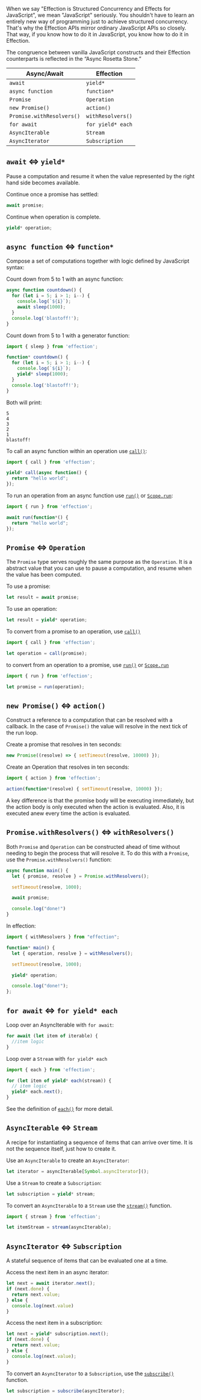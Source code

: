 When we say "Effection is Structured Concurrency and Effects for
JavaScript", we mean "JavaScript" seriously. You shouldn't have to
learn an entirely new way of programming just to achieve structured
concurrency. That's why the Effection APIs mirror ordinary JavaScript
APIs so closely. That way, if you know how to do it in JavaScript, you
know how to do it in Effection.

The congruence between vanilla JavaScript constructs and their Effection
counterparts is reflected in the “Async Rosetta Stone.”

| Async/Await               | Effection         |
| --------------------------| ----------------- |
| `await`                   | `yield*`          |
| `async function`          | `function*`       |
| `Promise`                 | `Operation`       |
| `new Promise()`           | `action()`        |
| `Promise.withResolvers()` | `withResolvers()` |
| `for await`               | `for yield* each` |
| `AsyncIterable`           | `Stream`          |
| `AsyncIterator`           | `Subscription`    |

## `await` \<=> `yield*`

Pause a computation and resume it when the value represented by the right hand
side becomes available.

Continue once a promise has settled:

```javascript
await promise;
```

Continue when operation is complete.

```js
yield* operation;
```

## `async function` \<=> `function*`

Compose a set of computations together with logic defined by JavaScript syntax:

Count down from 5 to 1 with an async function:

```js
async function countdown() {
  for (let i = 5; i > 1; i--) {
    console.log(`${i}`);
    await sleep(1000);
  }
  console.log('blastoff!');
}
```

Count down from 5 to 1 with a generator function:

```js
import { sleep } from 'effection';

function* countdown() {
  for (let i = 5; i > 1; i--) {
    console.log(`${i}`);
    yield* sleep(1000);
  }
  console.log('blastoff!');
}
```

Both will print:

```
5
4
3
2
1
blastoff!
```

To call an async function within an operation use [`call()`][call]:

```js
import { call } from 'effection';

yield* call(async function() {
  return "hello world";
});
```

To run an operation from an async function use [`run()`][run] or [`Scope.run`][scope-run]:

```js
import { run } from 'effection';

await run(function*() {
  return "hello world";
});
```

## `Promise` \<=> `Operation`

The `Promise` type serves roughly the same purpose as the `Operation`. It is a
abstract value that you can use to pause a computation, and resume when the
value has been computed.

To use a promise:

```js
let result = await promise;
```

To use an operation:

```js
let result = yield* operation;
```

To convert from a promise to an operation, use [`call()`][call]

```js
import { call } from 'effection';

let operation = call(promise);
```

to convert from an operation to a promise, use [`run()`][run] or [`Scope.run`][scope-run]

```js
import { run } from 'effection';

let promise = run(operation);
```

## `new Promise()` \<=> `action()`

Construct a reference to a computation that can be resolved with a callback.
In the case of `Promise()` the value will resolve in the next tick of the run
loop.

Create a promise that resolves in ten seconds:

```js
new Promise((resolve) => { setTimeout(resolve, 10000) });
```

Create an Operation that resolves in ten seconds:

```js
import { action } from 'effection';

action(function*(resolve) { setTimeout(resolve, 10000) });
```

A key difference is that the promise body will be executing immediately, but the
action body is only executed when the action is evaluated. Also, it is executed
anew every time the action is evaluated.

## `Promise.withResolvers()` \<=> `withResolvers()`

Both `Promise` and `Operation` can be constructed ahead of time without needing to begin the process that will resolve it. To do this with
a `Promise`, use the `Promise.withResolvers()` function:

```ts
async function main() {
  let { promise, resolve } = Promise.withResolvers();

  setTimeout(resolve, 1000);

  await promise;

  console.log("done!")
}
```

In effection:

```ts
import { withResolvers } from "effection";

function* main() {
  let { operation, resolve } = withResolvers();

  setTimeout(resolve, 1000);

  yield* operation;

  console.log("done!");
};
```

## `for await` \<=> `for yield* each`

Loop over an AsyncIterable with `for await`:

```js
for await (let item of iterable) {
  //item logic
}
```

Loop over a `Stream` with `for yield* each`

```js
import { each } from 'effection';

for (let item of yield* each(stream)) {
  // item logic
  yield* each.next();
}
```

See the definition of [`each()`][each] for more detail.

## `AsyncIterable` \<=> `Stream`

A recipe for instantiating a sequence of items that can arrive over time. It is not
the sequence itself, just how to create it.

Use an `AsyncIterable` to create an `AsyncIterator`:

```js
let iterator = asyncIterable[Symbol.asyncIterator]();
```

Use a `Stream` to create a `Subscription`:

```js
let subscription = yield* stream;
```

To convert an `AsyncIterable` to a `Stream` use the [`stream()`][stream]
function.

```js
import { stream } from 'effection';

let itemStream = stream(asyncIterable);
```

## `AsyncIterator` \<=> `Subscription`

A stateful sequence of items that can be evaluated one at a time.

Access the next item in an async iterator:

```js
let next = await iterator.next();
if (next.done) {
  return next.value;
} else {
  console.log(next.value)
}
```

Access the next item in a subscription:

```js
let next = yield* subscription.next();
if (next.done) {
  return next.value;
} else {
  console.log(next.value);
}
```

To convert an `AsyncIterator` to a `Subscription`, use the
[`subscribe()`][subscribe] function.

```js
let subscription = subscribe(asyncIterator);
```

[call]: https://deno.land/x/effection/mod.ts?s=call
[run]: https://deno.land/x/effection/mod.ts?s=run
[scope-run]: https://deno.land/x/effection/mod.ts?s=Scope#method_run_0
[each]: https://deno.land/x/effection/mod.ts?s=each
[stream]: https://deno.land/x/effection/mod.ts?s=stream
[subscribe]: https://deno.land/x/effection/mod.ts?s=subscribe
